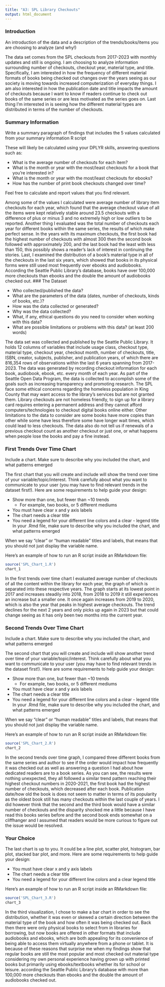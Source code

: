 ```yaml
---
title: "A3: SPL Library Checkouts"
output: html_document
---
```


### Introduction

An introduction of the data and a description of the trends/books/items you are choosing to analyze (and why!)

The data set comes from the SPL checkouts from 2017-2023 with monthly updates and still is ongoing. I am choosing to analyze information surrounding number of checkouts, checkout year, material type, and title. Specifically, I am interested in how the frequency of different material formats of books being checked out changes over the years seeing as our society is moving towards increased computerization of everyday things. I am also interested in how the publication date and title impacts the amount of checkouts because I want to know if readers continue to check out books of the same series or are less motivated as the series goes on. Last thing I'm interested in is seeing how the different material types are distributed in terms of the number of checkouts.

### Summary Information

Write a summary paragraph of findings that includes the 5 values calculated from your summary information R script

These will likely be calculated using your DPLYR skills, answering questions such as:

-   What is the average number of checkouts for each item?
-   What is the month or year with the most/least checkouts for a book that you're interested in?
-   What is the month or year with the most/least checkouts for ebooks?
-   How has the number of print book checkouts changed over time?

Feel free to calculate and report values that you find relevant.

Among some of the values I calculated were average number of library item checkouts for each year, which found that the average checkout value of all the items were kept relatively stable around 23.5 checkouts with a difference of plus or minus 3 and no extremely high or low outliers to be reported. Another thing I evaluated was the total number of checkouts each year for different books within the same series, the results of which make perfect sense. In the years with its maximum checkouts, the first book had the highest number of checkouts with almost 300 then the second book followed with approximately 200, and the last book had the least with less than 150, this possibly shows a reader's lack of interest in continuing the stories. Last, I examined the distribution of a book's material type in all of the checkouts in the last six years, which showed that books in its physical forms were still used most frequently over ebooks and audiobooks. According the Seattle Public Library's database, books have over 100,000 more checkouts than ebooks and the double the amount of audiobooks checked out.
### The Dataset

-   Who collected/published the data?\
-   What are the parameters of the data (dates, number of checkouts, kinds of books, etc.)?
-   How was the data collected or generated?\
-   Why was the data collected?\
-   What, if any, ethical questions do you need to consider when working with this data?\
-   What are possible limitations or problems with this data? (at least 200 words)

The data set was collected and published by the Seattle Public Library. It holds 12 columns of variables that include usage class, checkout type, material type, checkout year, checkout month, number of checkouts, title, ISBN, creator, subjects, publisher, and publication years, of which there are 816,354 rows of observations within the last 6 years spanning from 2017-2023. The data was generated by recording checkout information for each book, audiobook, ebook, etc. every month of each year. As part of the Seattle Open Data Program, the data is collected to accomplish some of the goals such as increasing transparency and promoting research. The SPL face some ethical concerns regarding the homeless population in King County that may want access to the library's services but are not granted them. Library checkouts are not homeless friendly, to sign up for a library card requires entering a permanent address and they cannot afford computers/technologies to checkout digital books online either. Other limitations to the data to consider are some books have more copies than other while some have less therefore some have longer wait times, which could lead to less checkouts. The data also do not tell us if renewals of a previous checkout count as another checkout or just one, or what happens when people lose the books and pay a fine instead.

### First Trends Over Time Chart

Include a chart. Make sure to describe why you included the chart, and what patterns emerged

The first chart that you will create and include will show the trend over time of your variable/topic/interest. Think carefully about what you want to communicate to your user (you may have to find relevant trends in the dataset first!). Here are some requirements to help guide your design:

-   Show more than one, but fewer than \~10 trends
    -   For example, two books, or 5 different mediums
-   You must have clear x and y axis labels
-   The chart needs a clear title 
-   You need a legend for your different line colors and a clear - legend title In your .Rmd file, make sure to describe why you included the chart, and what patterns emerged

When we say "clear" or "human readable" titles and labels, that means that you should not just display the variable name.

Here's an example of how to run an R script inside an RMarkdown file:

```r
source('SPL_Chart_1.R')
chart_1

```


In the first trends over time chart I evaluated average number of checkouts of all the content within the library for each year, the graph of which is separated into these respective years. The graph starts at its lowest point in 2017 and increases steadily into 2018, from 2018 to 2019 it still experiences an increase but a smaller one. It once again increases from 2019 to 2020, which is also the year that peaks in highest average checkouts. The trend declines for the next 2 years and only picks up again in 2023 but that could change seeing as it has only been two months into the current year.

### Second Trends Over Time Chart

Include a chart. Make sure to describe why you included the chart, and what patterns emerged

The second chart that you will create and include will show another trend over time of your variable/topic/interest. Think carefully about what you want to communicate to your user (you may have to find relevant trends in the dataset first!). Here are some requirements to help guide your design:

-   Show more than one, but fewer than \~10 trends
    -   For example, two books, or 5 different mediums
-   You must have clear x and y axis labels
-   The chart needs a clear title 
-   You need a legend for your different line colors and a clear - legend title In your .Rmd file, make sure to describe why you included the chart, and what patterns emerged

When we say "clear" or "human readable" titles and labels, that means that you should not just display the variable name.

Here's an example of how to run an R script inside an RMarkdown file:

```r
source('SPL_Chart_2.R')
chart_2

```

In the second trends over time graph, I compared three different books from the same series and author to see if the order would impact how frequently it was checked out as well as answering a question I had about how dedicated readers are to a book series. As you can see, the results were nothing unexpected, they all followed a similar trend pattern reaching their highest checkout numbers in 2020-2021, the first book had the highest number of checkouts, which decreased after each book. Publication date/how old the book is does not seem to matter in terms of its popularity as the oldest book still has many checkouts within the last couple of years. I did however think that the second and the third book would have a similar number of checkouts and the disparity shocked me a little because I have read this books series before and the second book ends somewhat on a cliffhanger and I assumed that readers would be more curious to figure out the issue would be resolved.

### Your Choice

The last chart is up to you. It could be a line plot, scatter plot, histogram, bar plot, stacked bar plot, and more. Here are some requirements to help guide your design:

-   You must have clear x and y axis labels
-   The chart needs a clear title 
-   You need a legend for your different line colors and a clear legend title

Here's an example of how to run an R script inside an RMarkdown file:

```r
source('SPL_Chart_3.R')
chart_3

```

In the third visualization, I chose to make a bar chart in order to see the distribution, whether it was even or skewed a certain direction between the material type of the book and how often it was being checked out. Back then there were only physical books to select from in libraries for borrowing, but now books are offered in other formats that include audiobooks and ebooks, which are both appealing for its convenience of being able to access them virtually anywhere from a phone or tablet. It is because of these reasons that surprise me when my findings show that regular books are still the most popular and most checked out material type considering my own personal experience having grown up with printed books but primarily using ebooks/textbooks whether its for school or leisure. 
according the Seattle Public Library's database with more than 100,000 more checkouts than ebooks and the double the amount of audiobooks checked out.
